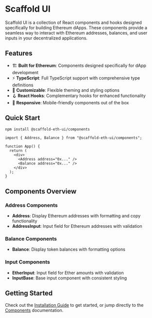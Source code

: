 # Scaffold UI

Scaffold UI is a collection of React components and hooks designed specifically for building Ethereum dApps. These components provide a seamless way to interact with Ethereum addresses, balances, and user inputs in your decentralized applications.

## Features

- 🏗️ **Built for Ethereum**: Components designed specifically for dApp development
- ⚡ **TypeScript**: Full TypeScript support with comprehensive type definitions
- 🎨 **Customizable**: Flexible theming and styling options
- 🪝 **React Hooks**: Complementary hooks for enhanced functionality
- 📱 **Responsive**: Mobile-friendly components out of the box

## Quick Start

```bash
npm install @scaffold-eth-ui/components
```

```tsx
import { Address, Balance } from "@scaffold-eth-ui/components";

function App() {
  return (
    <div>
      <Address address="0x..." />
      <Balance address="0x..." />
    </div>
  );
}
```

## Components Overview

### Address Components

- **Address**: Display Ethereum addresses with formatting and copy functionality
- **AddressInput**: Input field for Ethereum addresses with validation

### Balance Components

- **Balance**: Display token balances with formatting options

### Input Components

- **EtherInput**: Input field for Ether amounts with validation
- **InputBase**: Base input component with consistent styling

## Getting Started

Check out the [Installation Guide](/getting-started/installation) to get started, or jump directly to the [Components](/components/address) documentation.
